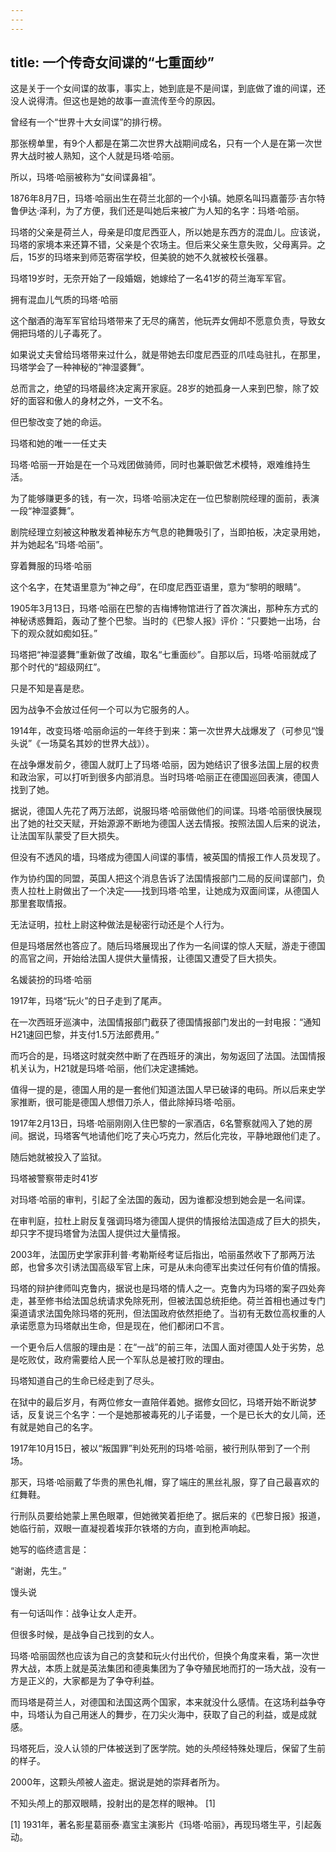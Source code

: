 ```yaml
---
---
---
```

title: 一个传奇女间谍的“七重面纱”
---




这是关于一个女间谍的故事，事实上，她到底是不是间谍，到底做了谁的间谍，还没人说得清。但这也是她的故事一直流传至今的原因。

曾经有一个“世界十大女间谍”的排行榜。

那张榜单里，有9个人都是在第二次世界大战期间成名，只有一个人是在第一次世界大战时被人熟知，这个人就是玛塔·哈丽。

所以，玛塔·哈丽被称为“女间谍鼻祖”。

1876年8月7日，玛塔·哈丽出生在荷兰北部的一个小镇。她原名叫玛嘉蕾莎·吉尔特鲁伊达·泽利，为了方便，我们还是叫她后来被广为人知的名字：玛塔·哈丽。

玛塔的父亲是荷兰人，母亲是印度尼西亚人，所以她是东西方的混血儿。应该说，玛塔的家境本来还算不错，父亲是个农场主。但后来父亲生意失败，父母离异。之后，15岁的玛塔来到师范寄宿学校，但美貌的她不久就被校长强暴。

玛塔19岁时，无奈开始了一段婚姻，她嫁给了一名41岁的荷兰海军军官。

拥有混血儿气质的玛塔·哈丽



这个酗酒的海军军官给玛塔带来了无尽的痛苦，他玩弄女佣却不愿意负责，导致女佣把玛塔的儿子毒死了。

如果说丈夫曾给玛塔带来过什么，就是带她去印度尼西亚的爪哇岛驻扎，在那里，玛塔学会了一种神秘的“神湿婆舞”。

总而言之，绝望的玛塔最终决定离开家庭。28岁的她孤身一人来到巴黎，除了姣好的面容和傲人的身材之外，一文不名。

但巴黎改变了她的命运。

玛塔和她的唯一一任丈夫



玛塔·哈丽一开始是在一个马戏团做骑师，同时也兼职做艺术模特，艰难维持生活。

为了能够赚更多的钱，有一次，玛塔·哈丽决定在一位巴黎剧院经理的面前，表演一段“神湿婆舞”。

剧院经理立刻被这种散发着神秘东方气息的艳舞吸引了，当即拍板，决定录用她，并为她起名“玛塔·哈丽”。

穿着舞服的玛塔·哈丽



这个名字，在梵语里意为“神之母”，在印度尼西亚语里，意为“黎明的眼睛”。

1905年3月13日，玛塔·哈丽在巴黎的吉梅博物馆进行了首次演出，那种东方式的神秘诱惑舞蹈，轰动了整个巴黎。当时的《巴黎人报》评价：“只要她一出场，台下的观众就如痴如狂。”

玛塔把“神湿婆舞”重新做了改编，取名“七重面纱”。自那以后，玛塔·哈丽就成了那个时代的“超级网红”。

只是不知是喜是悲。

因为战争不会放过任何一个可以为它服务的人。

1914年，改变玛塔·哈丽命运的一年终于到来：第一次世界大战爆发了（可参见“馒头说”《一场莫名其妙的世界大战》）。

在战争爆发前夕，德国人就盯上了玛塔·哈丽，因为她结识了很多法国上层的权贵和政治家，可以打听到很多内部消息。当时玛塔·哈丽正在德国巡回表演，德国人找到了她。

据说，德国人先花了两万法郎，说服玛塔·哈丽做他们的间谍。玛塔·哈丽很快展现出了她的社交天赋，开始源源不断地为德国人送去情报。按照法国人后来的说法，让法国军队蒙受了巨大损失。

但没有不透风的墙，玛塔成为德国人间谍的事情，被英国的情报工作人员发现了。

作为协约国的同盟，英国人把这个消息告诉了法国情报部门二局的反间谍部门，负责人拉杜上尉做出了一个决定——找到玛塔·哈里，让她成为双面间谍，从德国人那里套取情报。

无法证明，拉杜上尉这种做法是秘密行动还是个人行为。

但是玛塔居然也答应了。随后玛塔展现出了作为一名间谍的惊人天赋，游走于德国的高官之间，开始给法国人提供大量情报，让德国又遭受了巨大损失。

名媛装扮的玛塔·哈丽



1917年，玛塔“玩火”的日子走到了尾声。

在一次西班牙巡演中，法国情报部门截获了德国情报部门发出的一封电报：“通知H21速回巴黎，并支付1.5万法郎费用。”

而巧合的是，玛塔这时就突然中断了在西班牙的演出，匆匆返回了法国。法国情报机关认为，H21就是玛塔·哈丽，他们决定逮捕她。

值得一提的是，德国人用的是一套他们知道法国人早已破译的电码。所以后来史学家推断，很可能是德国人想借刀杀人，借此除掉玛塔·哈丽。

1917年2月13日，玛塔·哈丽刚刚入住巴黎的一家酒店，6名警察就闯入了她的房间。据说，玛塔客气地请他们吃了夹心巧克力，然后化完妆，平静地跟他们走了。

随后她就被投入了监狱。

玛塔被警察带走时41岁



对玛塔·哈丽的审判，引起了全法国的轰动，因为谁都没想到她会是一名间谍。

在审判庭，拉杜上尉反复强调玛塔为德国人提供的情报给法国造成了巨大的损失，却只字不提玛塔曾为法国人提供过大量情报。

2003年，法国历史学家菲利普·考勒斯经考证后指出，哈丽虽然收下了那两万法郎，也曾多次引诱法国高级军官上床，可是从未向德军出卖过任何有价值的情报。

玛塔的辩护律师叫克鲁内，据说也是玛塔的情人之一。克鲁内为玛塔的案子四处奔走，甚至修书给法国总统请求免除死刑，但被法国总统拒绝。荷兰首相也通过专门渠道请求法国免除玛塔的死刑，但法国政府依然拒绝了。当初有无数位高权重的人承诺愿意为玛塔献出生命，但是现在，他们都闭口不言。

一个更令后人信服的理由是：在“一战”的前三年，法国人面对德国人处于劣势，总是吃败仗，政府需要给人民一个军队总是被打败的理由。

玛塔知道自己的生命已经走到了尽头。

在狱中的最后岁月，有两位修女一直陪伴着她。据修女回忆，玛塔开始不断说梦话，反复说三个名字：一个是她那被毒死的儿子诺曼，一个是已长大的女儿简，还有就是她自己的名字。

1917年10月15日，被以“叛国罪”判处死刑的玛塔·哈丽，被行刑队带到了一个刑场。

那天，玛塔·哈丽戴了华贵的黑色礼帽，穿了端庄的黑丝礼服，穿了自己最喜欢的红舞鞋。

行刑队员要给她蒙上黑色眼罩，但她微笑着拒绝了。据后来的《巴黎日报》报道，她临行前，双眼一直凝视着埃菲尔铁塔的方向，直到枪声响起。

她写的临终遗言是：

“谢谢，先生。”

馒头说

有一句话叫作：战争让女人走开。

但很多时候，是战争自己找到的女人。

玛塔·哈丽固然也应该为自己的贪婪和玩火付出代价，但换个角度来看，第一次世界大战，本质上就是英法集团和德奥集团为了争夺殖民地而打的一场大战，没有一方是正义的，大家都是为了争夺利益。

而玛塔是荷兰人，对德国和法国这两个国家，本来就没什么感情。在这场利益争夺中，玛塔认为自己用迷人的舞步，在刀尖火海中，获取了自己的利益，或是成就感。

玛塔死后，没人认领的尸体被送到了医学院。她的头颅经特殊处理后，保留了生前的样子。

2000年，这颗头颅被人盗走。据说是她的崇拜者所为。

不知头颅上的那双眼睛，投射出的是怎样的眼神。 [1]

[1] 1931年，著名影星葛丽泰·嘉宝主演影片《玛塔·哈丽》，再现玛塔生平，引起轰动。